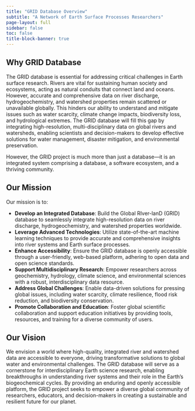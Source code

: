```yaml
---
title: "GRID Database Overview"
subtitle: "A Network of Earth Surface Processes Researchers"
page-layout: full
sidebar: false
toc: false
title-block-banner: true
---
```


## Why GRID Database

The GRID database is essential for addressing critical challenges in Earth surface research. Rivers are vital for sustaining human society and ecosystems, acting as natural conduits that connect land and oceans. However, accurate and comprehensive data on river discharge, hydrogeochemistry, and watershed properties remain scattered or unavailable globally. This hinders our ability to understand and mitigate issues such as water scarcity, climate change impacts, biodiversity loss, and hydrological extremes. The GRID database will fill this gap by integrating high-resolution, multi-disciplinary data on global rivers and watersheds, enabling scientists and decision-makers to develop effective solutions for water management, disaster mitigation, and environmental preservation.

However, the GRID project is much more than just a database—it is an integrated system comprising a database, a software ecosystem, and a thriving community.

## Our Mission

Our mission is to:

-   **Develop an Integrated Database**: Build the Global RIver-lanD (GRID) database to seamlessly integrate high-resolution data on river discharge, hydrogeochemistry, and watershed properties worldwide.
-   **Leverage Advanced Technologies**: Utilize state-of-the-art machine learning techniques to provide accurate and comprehensive insights into river systems and Earth surface processes.
-   **Enhance Accessibility**: Ensure the GRID database is openly accessible through a user-friendly, web-based platform, adhering to open data and open science standards.
-   **Support Multidisciplinary Research**: Empower researchers across geochemistry, hydrology, climate science, and environmental sciences with a robust, interdisciplinary data resource.
-   **Address Global Challenges**: Enable data-driven solutions for pressing global issues, including water scarcity, climate resilience, flood risk reduction, and biodiversity conservation.
-   **Promote Collaboration and Education**: Foster global scientific collaboration and support education initiatives by providing tools, resources, and training for a diverse community of users.

## Our Vision

We envision a world where high-quality, integrated river and watershed data are accessible to everyone, driving transformative solutions to global water and environmental challenges. The GRID database will serve as a cornerstone for interdisciplinary Earth science research, enabling breakthroughs in understanding river systems and their role in the Earth’s biogeochemical cycles. By providing an enduring and openly accessible platform, the GRID project seeks to empower a diverse global community of researchers, educators, and decision-makers in creating a sustainable and resilient future for our planet.



